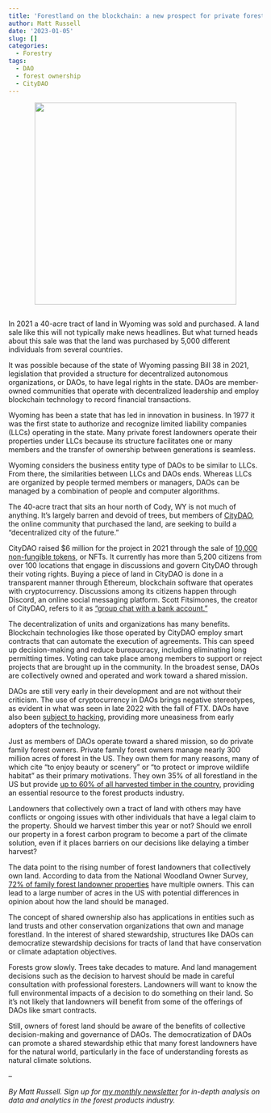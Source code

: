```yaml
---
title: 'Forestland on the blockchain: a new prospect for private forest owners'
author: Matt Russell
date: '2023-01-05'
slug: []
categories:
  - Forestry
tags:
  - DAO
  - forest ownership
  - CityDAO
---
```




<center>

![](canopy.jpg){width=400px}
</center>

##

In 2021 a 40-acre tract of land in Wyoming was sold and purchased. A land sale like this will not typically make news headlines. But what turned heads about this sale was that the land was purchased by 5,000 different individuals from several countries.

It was possible because of the state of Wyoming passing Bill 38 in 2021, legislation that provided a structure for decentralized autonomous organizations, or DAOs, to have legal rights in the state. DAOs are member-owned communities that operate with decentralized leadership and employ blockchain technology to record financial transactions.

Wyoming has been a state that has led in innovation in business. In 1977 it was the first state to authorize and recognize limited liability companies (LLCs) operating in the state. Many private forest landowners operate their properties under LLCs because its structure facilitates one or many members and the transfer of ownership between generations is seamless.

Wyoming considers the business entity type of DAOs to be similar to LLCs. From there, the similarities between LLCs and DAOs ends. Whereas LLCs are organized by people termed members or managers, DAOs can be managed by a combination of people and computer algorithms. 

The 40-acre tract that sits an hour north of Cody, WY is not much of anything. It’s largely barren and devoid of trees, but members of [CityDAO](https://www.citydao.io/), the online community that purchased the land, are seeking to build a “decentralized city of the future.”  

CityDAO raised $6 million for the project in 2021 through the sale of [10,000 non-fungible tokens](https://www.youtube.com/watch?v=_coElwTNIJM), or NFTs. It currently has more than 5,200 citizens from over 100 locations that engage in discussions and govern CityDAO through their voting rights. Buying a piece of land in CityDAO is done in a transparent manner through Ethereum, blockchain software that operates with cryptocurrency. Discussions among its citizens happen through Discord, an online social messaging platform. Scott Fitsimones, the creator of CityDAO, refers to it as [“group chat with a bank account.”](https://www.youtube.com/watch?v=zTStDvUtQWc) 

The decentralization of units and organizations has many benefits. Blockchain technologies like those operated by CityDAO employ smart contracts that can automate the execution of agreements. This can speed up decision-making and reduce bureaucracy, including eliminating long permitting times. Voting can take place among members to support or reject projects that are brought up in the community. In the broadest sense, DAOs are collectively owned and operated and work toward a shared mission.

DAOs are still very early in their development and are not without their criticism. The use of cryptocurrency in DAOs brings negative stereotypes, as evident in what was seen in late 2022 with the fall of FTX. DAOs have also been [subject to hacking](https://www.nytimes.com/2016/06/18/business/dealbook/hacker-may-have-removed-more-than-50-million-from-experimental-cybercurrency-project.html), providing more uneasiness from early adopters of the technology.  

Just as members of DAOs operate toward a shared mission, so do private family forest owners. Private family forest owners manage nearly 300 million acres of forest in the US. They own them for many reasons, many of which cite “to enjoy beauty or scenery” or “to protect or improve wildlife habitat” as their primary motivations. They own 35% of all forestland in the US but provide [up to 60% of all harvested timber in the country](https://www.fs.usda.gov/research/treesearch/21682), providing an essential resource to the forest products industry.

Landowners that collectively own a tract of land with others may have conflicts or ongoing issues with other individuals that have a legal claim to the property. Should we harvest timber this year or not? Should we enroll our property in a forest carbon program to become a part of the climate solution, even if it places barriers on our decisions like delaying a timber harvest?

The data point to the rising number of forest landowners that collectively own land. According to data from the National Woodland Owner Survey, [72% of family forest landowner properties](https://link.springer.com/article/10.1007/s11842-017-9370-5) have multiple owners. This can lead to a large number of acres in the US with potential differences in opinion about how the land should be managed.

The concept of shared ownership also has applications in entities such as land trusts and other conservation organizations that own and manage forestland. In the interest of shared stewardship, structures like DAOs can democratize stewardship decisions for tracts of land that have conservation or climate adaptation objectives.

Forests grow slowly. Trees take decades to mature. And land management decisions such as the decision to harvest should be made in careful consultation with professional foresters. Landowners will want to know the full environmental impacts of a decision to do something on their land. So it’s not likely that landowners will benefit from some of the offerings of DAOs like smart contracts. 

Still, owners of forest land should be aware of the benefits of collective decision-making and governance of DAOs. The democratization of DAOs can promote a shared stewardship ethic that many forest landowners have for the natural world, particularly in the face of understanding forests as natural climate solutions.

--

*By Matt Russell. Sign up for [my monthly newsletter](https://mailchi.mp/d96897dc0f46/arbor-analytics) for in-depth analysis on data and analytics in the forest products industry.*